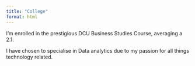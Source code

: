 ```yaml
---
title: "College"
format: html
---
```


I'm enrolled in the prestigious DCU Business Studies Course, averaging a 2.1.

I have chosen to specialise in Data analytics due to my passion for all things technology related.
